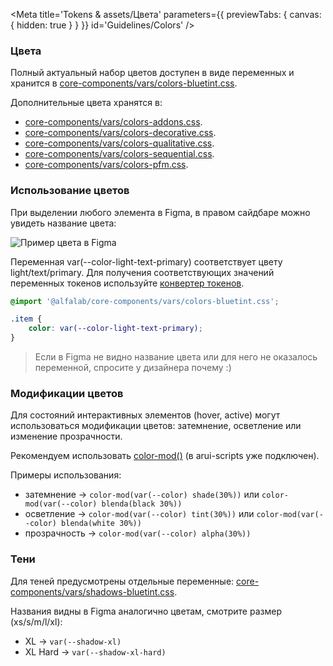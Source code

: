 
<Meta
    title='Tokens & assets/Цвета'
    parameters={{ previewTabs: { canvas: { hidden: true } } }}
    id='Guidelines/Colors'
/>

### Цвета

Полный актуальный набор цветов доступен в виде переменных и хранится в [core-components/vars/colors-bluetint.css](https://github.com/core-ds/core-components/blob/master/packages/vars/src/colors-bluetint.css).

Дополнительные цвета хранятся в:
- [core-components/vars/colors-addons.css](https://github.com/core-ds/core-components/blob/master/packages/vars/src/colors-addons.css).
- [core-components/vars/colors-decorative.css](https://github.com/core-ds/core-components/blob/master/packages/vars/src/colors-decorative.css).
- [core-components/vars/colors-qualitative.css](https://github.com/core-ds/core-components/blob/master/packages/vars/src/colors-qualitative.css).
- [core-components/vars/colors-sequential.css](https://github.com/core-ds/core-components/blob/master/packages/vars/src/colors-sequential.css).
- [core-components/vars/colors-pfm.css](https://github.com/core-ds/core-components/blob/master/packages/vars/src/colors-pfm.css).

### Использование цветов

При выделении любого элемента в Figma, в правом сайдбаре можно увидеть название цвета:

<img src='./images/colors_figma-element.png' width={319} alt='Пример цвета в Figma' />

Переменная var(--color-light-text-primary) соответствует цвету light/text/primary. Для получения соответствующих значений переменных токенов используйте [конвертер токенов](https://core-ds.github.io/core-components/master/?path=/docs/token-converter--docs).

```css
@import '@alfalab/core-components/vars/colors-bluetint.css';

.item {
    color: var(--color-light-text-primary);
}
```

> Если в Figma не видно название цвета или для него не оказалось переменной, спросите у дизайнера почему :)

### Модификации цветов

Для состояний интерактивных элементов (hover, active) могут использоваться модификации цветов: затемнение, осветление или изменение прозрачности.

Рекомендуем использовать [color-mod()](https://github.com/jonathantneal/postcss-color-mod-function) (в arui-scripts уже подключен).

Примеры использования:

-   затемнение → `color-mod(var(--color) shade(30%))` или `color-mod(var(--color) blenda(black 30%))`
-   осветление → `color-mod(var(--color) tint(30%))` или `color-mod(var(--color) blenda(white 30%))`
-   прозрачность → `color-mod(var(--color) alpha(30%))`

### Тени

Для теней предусмотрены отдельные переменные: [core-components/vars/shadows-bluetint.css](https://github.com/core-ds/core-components/blob/master/packages/vars/src/shadows-bluetint.css).

Названия видны в Figma аналогично цветам, смотрите размер (xs/s/m/l/xl):

-   XL → `var(--shadow-xl)`
-   XL Hard → `var(--shadow-xl-hard)`
